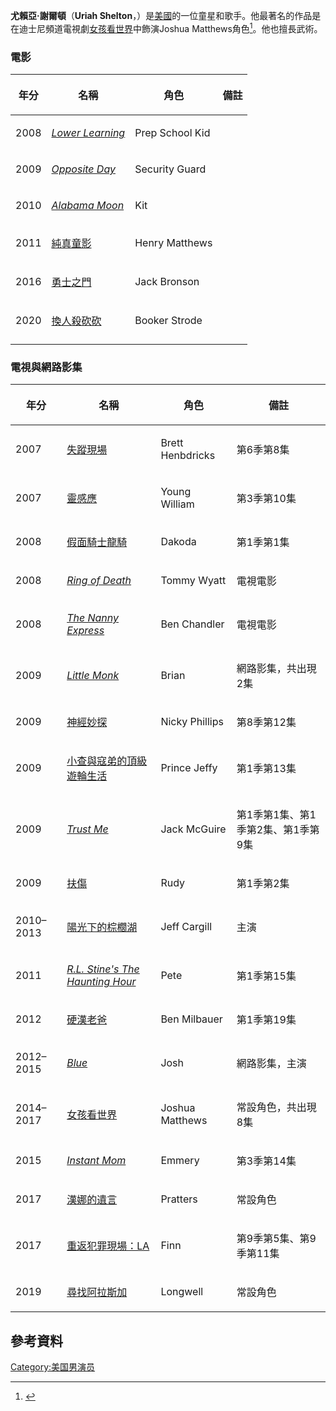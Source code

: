 {{Infobox person
|name       = Uriah Shelton
|image      =
|image_size = 
|birth_date = {{birth date and age|1997|03|10}}
|birth_place=[[美國|美國]][[達拉斯|達拉斯]]
|occupation=[[演員|演員]]，[[歌手|歌手]]
|years_active=2007–現在
}}
'''尤賴亞·謝爾頓'''（'''Uriah Shelton'''，{{bd|1997年|3月10日}}）是[[美國|美國]]的一位童星和歌手。他最著名的作品是在迪士尼頻道電視劇[[女孩看世界|女孩看世界]]中飾演Joshua Matthews角色<ref>{{cite news |url=http://www.hollywoodreporter.com/hr/content_display/film/news/e3i91e05ffd5e045bf14426b5923c8399cd |title='Lifted' will be first film for Coronet |work=Hollywood Reporter |publisher=hollywoodreporter.com |accessdate=27 July 2010 |deadurl=yes |archiveurl=https://web.archive.org/web/20100722213348/http://www.hollywoodreporter.com/hr/content_display/film/news/e3i91e05ffd5e045bf14426b5923c8399cd |archivedate=2010年7月22日 }}</ref>。他也擅長武術。

===電影===
{| class="wikitable sortable"
|-
! 年分
! 名稱
! 角色
! class="unsortable" | 備註
|-
| 2008
| ''[[Lower_Learning|Lower Learning]]''
| Prep School Kid
|
|-
| 2009
| ''[[Opposite_Day_(film)|Opposite Day]]''
| Security Guard
|
|-
| 2010
| ''[[Alabama_Moon_(film)|Alabama Moon]]''
| Kit
|
|-
| 2011
| [[純真童影|純真童影]]
| Henry Matthews
| 
|-
| 2016
| [[勇士之門|勇士之門]]
| Jack Bronson
| 
|-
|2020
| [[換人殺砍砍|換人殺砍砍]]
| Booker Strode
| 
|-
|}

===電視與網路影集===
{| class="wikitable sortable"
|-
! 年分
! 名稱
! 角色
! class="unsortable" | 備註
|-
| 2007
| [[失蹤現場|失蹤現場]]
| Brett Henbdricks
| 第6季第8集
|-
| 2007
| [[靈感應|靈感應]]
| Young William
| 第3季第10集
|-
| 2008
| [[假面騎士龍騎|假面騎士龍騎]]
| Dakoda
| 第1季第1集
|-
| 2008
| ''[[Ring_of_Death_(2008_film)|Ring of Death]]''
| Tommy Wyatt
| 電視電影
|-
| 2008
| ''[[The_Nanny_Express|The Nanny Express]]''
| Ben Chandler
| 電視電影
|-
| 2009
| ''[[Monk_(TV_series)#Little_Monk|Little Monk]]''
| Brian
| 網路影集，共出現2集
|-
| 2009
| [[神經妙探|神經妙探]]
| Nicky Phillips
| 第8季第12集
|-
| 2009
| [[小查與寇弟的頂級遊輪生活|小查與寇弟的頂級遊輪生活]]
| Prince Jeffy
| 第1季第13集
|-
| 2009
| ''[[Trust_Me_(U.S._TV_series)|Trust Me]]''
| Jack McGuire
| 第1季第1集、第1季第2集、第1季第9集
|-
| 2009
| [[扶傷|扶傷]]
| Rudy
| 第1季第2集
|-
| 2010–2013
| [[陽光下的棕櫚湖|陽光下的棕櫚湖]]
| Jeff Cargill
| 主演
|-
| 2011
| ''[[R.L._Stine's_The_Haunting_Hour|R.L. Stine's The Haunting Hour]]''
| Pete
| 第1季第15集
|-
| 2012
| [[硬漢老爸|硬漢老爸]]
| Ben Milbauer
| 第1季第19集
|-
| 2012–2015
| ''[[Blue_(web_series)|Blue]]''
| Josh
| 網路影集，主演
|-
| 2014–2017
| [[女孩看世界|女孩看世界]]
| Joshua Matthews
| 常設角色，共出現8集
|-
| 2015
| ''[[Instant_Mom|Instant Mom]]''
| Emmery
| 第3季第14集
|-
| 2017
| [[漢娜的遺言_(電視劇)|漢娜的遺言]]
| Pratters
| 常設角色
|-
| 2017
| [[重返犯罪現場：LA|重返犯罪現場：LA]]
| Finn
| 第9季第5集、第9季第11集
|-
| 2019
| [[尋找阿拉斯加|尋找阿拉斯加]]
| Longwell
| 常設角色
|}

==參考資料==
{{reflist}}
[[Category:美国男演员|Category:美国男演员]]